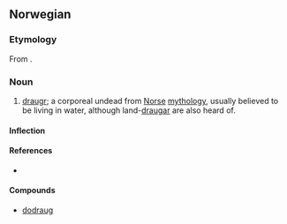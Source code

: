 ==Norwegian==

===Etymology===
From {{etyl|non|no}} {{term|draugr|lang=non}}.

===Noun===
{{head|no|noun|g=m}}

# {{mythology|lang=no}} [[draugr]]; a corporeal undead from [[Norse]] [[mythology]], usually believed to be living in water, although land-[[draugar]] are also heard of.

====Inflection====
{{no-noun-infl|nb-class=m1|nn-class=m1}}

====References====
* {{R:Dokumentasjonsprosjektet}}

====Compounds====
* [[dodraug]]